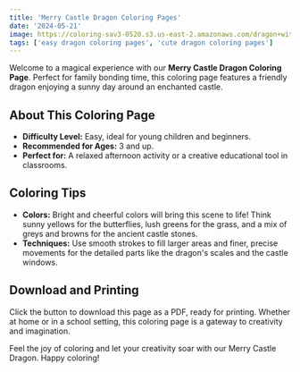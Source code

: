 ```yaml
---
title: 'Merry Castle Dragon Coloring Pages'
date: '2024-05-21'
image: https://coloring-sav3-0520.s3.us-east-2.amazonaws.com/dragon+with+butterfly+2.png
tags: ['easy dragon coloring pages', 'cute dragon coloring pages']
---
```



Welcome to a magical experience with our **Merry Castle Dragon Coloring Page**. 
Perfect for family bonding time, this coloring page features a friendly dragon enjoying 
a sunny day around an enchanted castle.

<div style={{ marginTop: '20px' }}></div>

## **About This Coloring Page**

- **Difficulty Level:** Easy, ideal for young children and beginners.
- **Recommended for Ages:** 3 and up.
- **Perfect for:** A relaxed afternoon activity or a creative educational tool in classrooms.

<div style={{ marginTop: '20px' }}></div>

## **Coloring Tips**
- **Colors:** Bright and cheerful colors will bring this scene to life! Think sunny yellows for the butterflies, lush greens for the grass, and a mix of greys and browns for the ancient castle stones.
- **Techniques:** Use smooth strokes to fill larger areas and finer, precise movements for the detailed parts like the dragon's scales and the castle windows.

<div style={{ marginTop: '20px' }}></div>

## **Download and Printing**
Click the button to download this page as a PDF, ready for printing. Whether at home or in a school setting, this coloring page is a gateway to creativity and imagination.


<div style={{ marginTop: '20px' }}></div>

Feel the joy of coloring and let your creativity soar with our Merry 
Castle Dragon. Happy coloring!